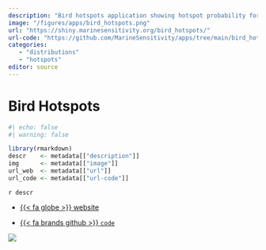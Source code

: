 ```yaml
---
description: "Bird hotspots application showing hotspot probability for species present given drawn Area of Interest."
image: "/figures/apps/bird_hotspots.png"
url: "https://shiny.marinesensitivity.org/bird_hotspots/"
url-code: "https://github.com/MarineSensitivity/apps/tree/main/bird_hotspots"
categories: 
   - "distributions"
   - "hotspots"
editor: source   
---
```


# Bird Hotspots {.unnumbered}

```r
#| echo: false
#| warning: false

library(rmarkdown)
descr    <- metadata[["description"]]
img      <- metadata[["image"]]
url_web  <- metadata[["url"]]
url_code <- metadata[["url-code"]]
```

`r descr`

-   [{{< fa globe >}} website](`r url_web`)

-   [{{< fa brands github >}} `code`](`r url_code`)

![](`r img`)
